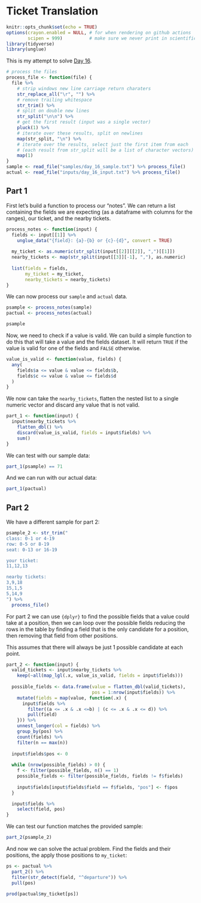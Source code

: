 # Ticket Translation

```r
knitr::opts_chunk$set(echo = TRUE)
options(crayon.enabled = NULL, # for when rendering on github actions
        scipen = 999)          # make sure we never print in scientific notation
library(tidyverse)
library(unglue)
```

This is my attempt to solve [Day 16](https://adventofcode.com/2021/day/16).

```r
# process the files
process_file <- function(file) {
  file %>%
    # strip windows new line carriage return charaters
    str_replace_all("\r", "") %>%
    # remove trailing whitespace
    str_trim() %>%
    # split on double new lines
    str_split("\n\n") %>%
    # get the first result (input was a single vector)
    pluck(1) %>%
    # iterate over these results, split on newlines
    map(str_split, "\n") %>%
    # iterate over the results, select just the first item from each
    # (each result from str_split will be a list of character vectors)
    map(1)
}
sample <- read_file("samples/day_16_sample.txt") %>% process_file()
actual <- read_file("inputs/day_16_input.txt") %>% process_file()
```

## Part 1

First let's build a function to process our "notes". We can return a list containing the fields we are expecting (as a
dataframe with columns for the ranges), our ticket, and the nearby tickets.

```r
process_notes <- function(input) {
  fields <- input[[1]] %>%
    unglue_data("{field}: {a}-{b} or {c}-{d}", convert = TRUE)
  
  my_ticket <- as.numeric(str_split(input[[2]][[2]], ",")[[1]])
  nearby_tickets <- map(str_split(input[[3]][-1], ","), as.numeric)
  
  list(fields = fields,
       my_ticket = my_ticket,
       nearby_tickets = nearby_tickets)
}
```

We can now process our `sample` and `actual` data.

```r
psample <- process_notes(sample)
pactual <- process_notes(actual)

psample
```

Now, we need to check if a value is valid. We can build a simple function to do this that will take a value and the
fields dataset. It will return `TRUE` if the value is valid for one of the fields and `FALSE` otherwise.

```r
value_is_valid <- function(value, fields) {
  any(
    fields$a <= value & value <= fields$b,
    fields$c <= value & value <= fields$d
  )
}
```

We now can take the `nearby_tickets`, flatten the nested list to a single numeric vector and discard any value that is
not valid.

```r
part_1 <- function(input) {
  input$nearby_tickets %>%
    flatten_dbl() %>%
    discard(value_is_valid, fields = input$fields) %>%
    sum()
}
```

We can test with our sample data:

```r
part_1(psample) == 71
```

And we can run with our actual data:

```r
part_1(pactual)
```

## Part 2

We have a different sample for part 2:

```r
psample_2 <- str_trim("
class: 0-1 or 4-19
row: 0-5 or 8-19
seat: 0-13 or 16-19

your ticket:
11,12,13

nearby tickets:
3,9,18
15,1,5
5,14,9
") %>%
  process_file()
```

For part 2 we can use `{dplyr}` to find the possible fields that a value could take at a position, then we can loop
over the possible fields reducing the rows in the table by finding a field that is the only candidate for a position,
then removing that field from other positions.

This assumes that there will always be just 1 possible candidate at each point.

```r
part_2 <- function(input) {
  valid_tickets <- input$nearby_tickets %>%
    keep(~all(map_lgl(.x, value_is_valid, fields = input$fields)))
  
  possible_fields <- data.frame(value = flatten_dbl(valid_tickets),
                                pos = 1:nrow(input$fields)) %>%
    mutate(fields = map(value, function(.x) {
      input$fields %>%
        filter((a <= .x & .x <=b) | (c <= .x & .x <= d)) %>%
        pull(field)
    })) %>%
    unnest_longer(col = fields) %>%
    group_by(pos) %>%
    count(fields) %>%
    filter(n == max(n))
  
  input$fields$pos <- 0
  
  while (nrow(possible_fields) > 0) {
    f <- filter(possible_fields, n() == 1)
    possible_fields <- filter(possible_fields, fields != f$fields)
    
    input$fields[input$fields$field == f$fields, "pos"] <- f$pos
  }

  input$fields %>%
    select(field, pos)
}
```

We can test our function matches the provided sample:

```r
part_2(psample_2)
```

And now we can solve the actual problem. Find the fields and their positions, the apply those positions to `my_ticket`:

```r
ps <- pactual %>%
  part_2() %>%
  filter(str_detect(field, "^departure")) %>%
  pull(pos)

prod(pactual$my_ticket[ps])
```
